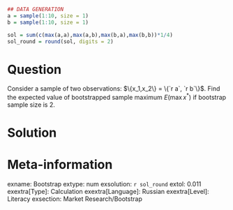 ```r
## DATA GENERATION
a = sample(1:10, size = 1)
b = sample(1:10, size = 1)

sol = sum(c(max(a,a),max(a,b),max(b,a),max(b,b))*1/4)
sol_round = round(sol, digits = 2)

```

Question
========
Consider a sample of two observations: $\{x_1,x_2\} = \{`r a`, `r b`\}$. Find the expected value of bootstrapped sample maximum $E(\max{x^*})$ if bootstrap sample size is 2.

Solution
========


Meta-information
================
exname: Bootstrap
extype: num
exsolution: `r sol_round`
extol: 0.011
exextra[Type]: Calculation
exextra[Language]: Russian
exextra[Level]: Literacy
exsection: Market Research/Bootstrap